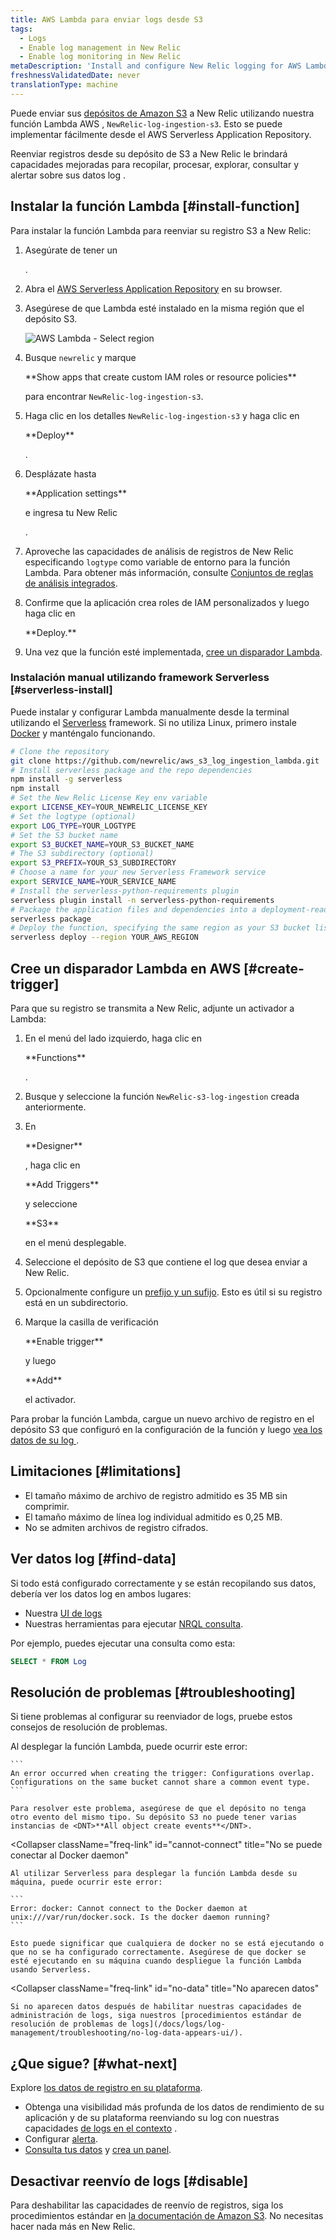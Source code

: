 ```yaml
---
title: AWS Lambda para enviar logs desde S3
tags:
  - Logs
  - Enable log management in New Relic
  - Enable log monitoring in New Relic
metaDescription: 'Install and configure New Relic logging for AWS Lambda with S3, so you can use enhanced log management capabilities.'
freshnessValidatedDate: never
translationType: machine
---
```


Puede enviar sus [depósitos de Amazon S3](https://aws.amazon.com/s3/) a New Relic utilizando nuestra función Lambda AWS , `NewRelic-log-ingestion-s3`. Esto se puede implementar fácilmente desde el AWS Serverless Application Repository.

Reenviar registros desde su depósito de S3 a New Relic le brindará <InlinePopover type="logs"/>capacidades mejoradas para recopilar, procesar, explorar, consultar y alertar sobre sus datos log .

## Instalar la función Lambda [#install-function]

Para instalar la función Lambda para reenviar su registro S3 a New Relic:

1. Asegúrate de tener un

   <InlinePopover type="licenseKey"/>

   .

2. Abra el [AWS Serverless Application Repository](https://serverlessrepo.aws.amazon.com/applications) en su browser.

3. Asegúrese de que Lambda esté instalado en la misma región que el depósito S3.

   <img
     title="AWS Lambda - Select region"
     alt="AWS Lambda - Select region"
     src="/images/serverless_screenshot-crop_AWS-Lambda-select-region.webp"
   />

4. Busque `newrelic` y marque

   <DNT>
     **Show apps that create custom IAM roles or resource policies**
   </DNT>

   para encontrar `NewRelic-log-ingestion-s3`.

5. Haga clic en los detalles `NewRelic-log-ingestion-s3` y haga clic en

   <DNT>
     **Deploy**
   </DNT>

   .

6. Desplázate hasta

   <DNT>
     **Application settings**
   </DNT>

   e ingresa tu New Relic

   <InlinePopover type="licenseKey"/>

   .

7. Aproveche las capacidades de análisis de registros de New Relic especificando `logtype` como variable de entorno para la función Lambda. Para obtener más información, consulte [Conjuntos de reglas de análisis integrados](/docs/logs/new-relic-logs/ui-data/new-relic-logs-parsing-built-rules-custom-parsing#built-in-rules).

8. Confirme que la aplicación crea roles de IAM personalizados y luego haga clic en

   <DNT>
     **Deploy.**
   </DNT>

9. Una vez que la función esté implementada, [cree un disparador Lambda](#create-trigger).

### Instalación manual utilizando framework Serverless [#serverless-install]

Puede instalar y configurar Lambda manualmente desde la terminal utilizando el [Serverless](https://www.npmjs.com/package/serverless) framework. Si no utiliza Linux, primero instale [Docker](https://docs.docker.com/get-docker/) y manténgalo funcionando.

```bash
# Clone the repository
git clone https://github.com/newrelic/aws_s3_log_ingestion_lambda.git
# Install serverless package and the repo dependencies
npm install -g serverless
npm install
# Set the New Relic License Key env variable
export LICENSE_KEY=YOUR_NEWRELIC_LICENSE_KEY
# Set the logtype (optional)
export LOG_TYPE=YOUR_LOGTYPE
# Set the S3 bucket name
export S3_BUCKET_NAME=YOUR_S3_BUCKET_NAME
# The S3 subdirectory (optional)
export S3_PREFIX=YOUR_S3_SUBDIRECTORY
# Choose a name for your new Serverless Framework service
export SERVICE_NAME=YOUR_SERVICE_NAME
# Install the serverless-python-requirements plugin
serverless plugin install -n serverless-python-requirements
# Package the application files and dependencies into a deployment-ready file for deployment
serverless package
# Deploy the function, specifying the same region as your S3 bucket listed above
serverless deploy --region YOUR_AWS_REGION
```

## Cree un disparador Lambda en AWS [#create-trigger]

Para que su registro se transmita a New Relic, adjunte un activador a Lambda:

1. En el menú del lado izquierdo, haga clic en

   <DNT>
     **Functions**
   </DNT>

   .

2. Busque y seleccione la función `NewRelic-s3-log-ingestion` creada anteriormente.

3. En

   <DNT>
     **Designer**
   </DNT>

   , haga clic en

   <DNT>
     **Add Triggers**
   </DNT>

   y seleccione

   <DNT>
     **S3**
   </DNT>

   en el menú desplegable.

4. Seleccione el depósito de S3 que contiene el log que desea enviar a New Relic.

5. Opcionalmente configure un [prefijo y un sufijo](https://aws.amazon.com/blogs/compute/amazon-s3-adds-prefix-and-suffix-filters-for-lambda-function-triggering/). Esto es útil si su registro está en un subdirectorio.

6. Marque la casilla de verificación

   <DNT>
     **Enable trigger**
   </DNT>

   y luego

   <DNT>
     **Add**
   </DNT>

   el activador.

Para probar la función Lambda, cargue un nuevo archivo de registro en el depósito S3 que configuró en la configuración de la función y luego [vea los datos de su log ](#find-data).

<InstallFeedback/>

## Limitaciones [#limitations]

* El tamaño máximo de archivo de registro admitido es 35 MB sin comprimir.
* El tamaño máximo de línea log individual admitido es 0,25 MB.
* No se admiten archivos de registro cifrados.

## Ver datos log [#find-data]

Si todo está configurado correctamente y se están recopilando sus datos, debería ver los datos log en ambos lugares:

* Nuestra [UI de logs](https://one.newrelic.com/launcher/logger.log-launcher)
* Nuestras herramientas para ejecutar [NRQL consulta](/docs/chart-builder/use-chart-builder/choose-data/use-advanced-nrql-mode-specify-data).

Por ejemplo, puedes ejecutar una consulta como esta:

```sql
SELECT * FROM Log
```

## Resolución de problemas [#troubleshooting]

Si tiene problemas al configurar su reenviador de logs, pruebe estos consejos de resolución de problemas.

<CollapserGroup>
  <Collapser
    className="freq-link"
    id="config-overlap"
    title="Superposición de configuración"
  >
    Al desplegar la función Lambda, puede ocurrir este error:

    ```
    An error occurred when creating the trigger: Configurations overlap. Configurations on the same bucket cannot share a common event type.
    ```

    Para resolver este problema, asegúrese de que el depósito no tenga otro evento del mismo tipo. Su depósito S3 no puede tener varias instancias de <DNT>**All object create events**</DNT>.
  </Collapser>

  <Collapser
    className="freq-link"
    id="cannot-connect"
    title="No se puede conectar al Docker daemon"
  >
    Al utilizar Serverless para desplegar la función Lambda desde su máquina, puede ocurrir este error:

    ```
    Error: docker: Cannot connect to the Docker daemon at unix:///var/run/docker.sock. Is the docker daemon running?
    ```

    Esto puede significar que cualquiera de docker no se está ejecutando o que no se ha configurado correctamente. Asegúrese de que docker se esté ejecutando en su máquina cuando despliegue la función Lambda usando Serverless.
  </Collapser>

  <Collapser
    className="freq-link"
    id="no-data"
    title="No aparecen datos"
  >
    Si no aparecen datos después de habilitar nuestras capacidades de administración de logs, siga nuestros [procedimientos estándar de resolución de problemas de logs](/docs/logs/log-management/troubleshooting/no-log-data-appears-ui/).
  </Collapser>
</CollapserGroup>

## ¿Que sigue? [#what-next]

Explore [los datos de registro en su plataforma](/docs/logs/log-management/ui-data/use-logs-ui/).

* Obtenga una visibilidad más profunda de los datos de rendimiento de su aplicación y de su plataforma reenviando su log con nuestras capacidades [de logs en el contexto](/docs/logs/enable-log-management-new-relic/configure-logs-context/configure-logs-context-apm-agents/) .
* Configurar [alerta](/docs/alerts-applied-intelligence/new-relic-alerts/alert-conditions/create-alert-conditions/).
* [Consulta tus datos](/docs/query-your-data/explore-query-data/get-started/introduction-querying-new-relic-data/) y [crea un panel](/docs/query-your-data/explore-query-data/dashboards/introduction-dashboards/).

## Desactivar reenvío de logs [#disable]

Para deshabilitar las capacidades de reenvío de registros, siga los procedimientos estándar en [la documentación de Amazon S3](https://aws.amazon.com/s3/). No necesitas hacer nada más en New Relic.
